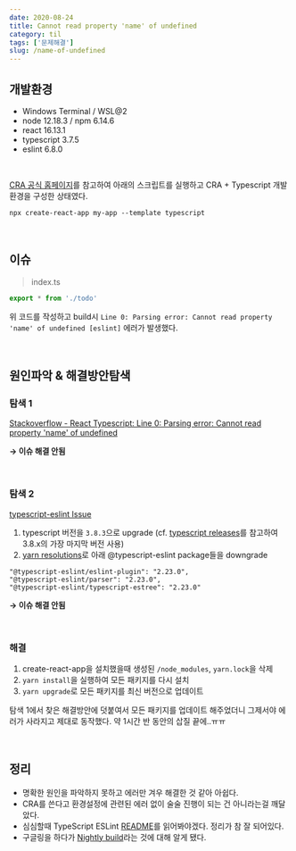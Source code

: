 ```yaml
---
date: 2020-08-24
title: Cannot read property 'name' of undefined
category: til
tags: ['문제해결']
slug: /name-of-undefined
---
```


## 개발환경

- Windows Terminal / WSL@2
- node 12.18.3 / npm 6.14.6
- react 16.13.1
- typescript 3.7.5
- eslint 6.8.0

<br />

[CRA 공식 홈페이지](https://create-react-app.dev/docs/adding-typescript/#installation)를 참고하여 아래의 스크립트를 실행하고 CRA + Typescript 개발환경을 구성한 상태였다.

```
npx create-react-app my-app --template typescript
```

<br />

## 이슈

> index.ts

```ts
export * from './todo'
```

위 코드를 작성하고 build시 `Line 0: Parsing error: Cannot read property 'name' of undefined [eslint]` 에러가 발생했다.

<br />

## 원인파악 & 해결방안탐색

### 탐색 1

[Stackoverflow - React Typescript: Line 0: Parsing error: Cannot read property 'name' of undefined](https://stackoverflow.com/questions/60729199/react-typescript-line-0-parsing-error-cannot-read-property-name-of-undefine)

**→ 이슈 해결 안됨**

<br />

### 탐색 2

[typescript-eslint Issue](https://github.com/typescript-eslint/typescript-eslint/issues/1746)

1. typescript 버전을 `3.8.3`으로 upgrade (cf. [typescript releases](https://github.com/Microsoft/TypeScript/releases)를 참고하여 3.8.x의 가장 마지막 버전 사용)
2. [yarn resolutions](https://classic.yarnpkg.com/en/docs/selective-version-resolutions/)로 아래 @typescript-eslint package들을 downgrade

```
"@typescript-eslint/eslint-plugin": "2.23.0",
"@typescript-eslint/parser": "2.23.0",
"@typescript-eslint/typescript-estree": "2.23.0"
```

**→ 이슈 해결 안됨**

<br />

### 해결

1. create-react-app을 설치했을때 생성된 `/node_modules`, `yarn.lock`을 삭제
2. `yarn install`을 실행하여 모든 패키지를 다시 설치
3. `yarn upgrade`로 모든 패키지를 최신 버전으로 업데이트

탐색 1에서 찾은 해결방안에 덧붙여서 모든 패키지를 업데이트 해주었더니 그제서야 에러가 사라지고 제대로 동작했다. 약 1시간 반 동안의 삽질 끝에..ㅠㅠ

<br />

## 정리

- 명확한 원인을 파악하지 못하고 에러만 겨우 해결한 것 같아 아쉽다.
- CRA를 쓴다고 환경설정에 관련된 에러 없이 술술 진행이 되는 건 아니라는걸 깨달았다.
- 심심할때 TypeScript ESLint [README](https://github.com/typescript-eslint/typescript-eslint#typescript-eslint)를 읽어봐야겠다. 정리가 참 잘 되어있다.
- 구글링을 하다가 [Nightly build](https://openmicrolab.com/nightly-build/)라는 것에 대해 알게 됐다.

